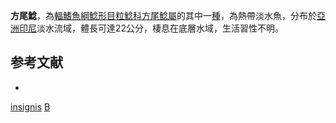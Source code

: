 {{Speciesbox
| taxon = Breitensteinia insignis
| binomial_authority = [[Steindachner|Steindachner]], 1881
| status = NE
| status_system = IUCN3.1
}}
'''方尾鯰'''，為[[輻鰭魚綱|輻鰭魚綱]][[鯰形目|鯰形目]][[粒鯰科|粒鯰科]][[方尾鯰屬|方尾鯰屬]]的其中一[[種|種]]，為熱帶淡水魚，分布於[[亞洲|亞洲]][[印尼|印尼]]淡水流域，體長可達22公分，棲息在底層水域，生活習性不明。

==参考文献==
*{{FishBase_species|genus=Breitensteinia|species=insignis|year=2015|month=2}}

{{Taxonbar}}
[[Category:方尾鯰屬|insignis]]
[[Category:1881年描述的鱼类|B]]